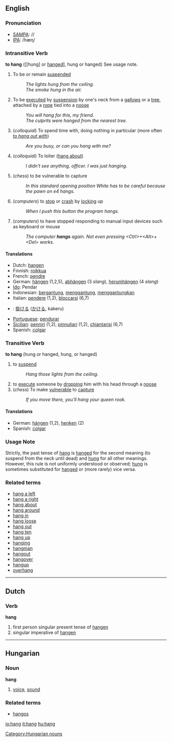==English==

===Pronunciation===
*[[w:SAMPA|SAMPA]]: /<tt></tt>/
*[[w:IPA|IPA]]: /hæɳ/

===Intransitive Verb===
'''to hang''' ([[hung] or [[hanged]]], hung or hanged) See usage note.

# To be or remain [[suspend]]ed
#: ''The lights hung from the ceiling.''
#: ''The smoke hung in the air.''
# To be [[executed]] by [[suspension]] by one's neck from a [[gallows]] or a [[tree]], attached by a [[rope]] tied into a [[noose]]
#: ''You will hang for this, my friend.''
#: ''The culprits were hanged from the nearest tree.''
#(''colloquial'') To spend time with, doing nothing in particular (more often ''[[to hang out with]]'')
#: ''Are you busy, or can you hang with me?''
#(''colloquial'') To loiter ([[hang about]])
#: ''I didn't see anything, officer.  I was just hanging.''
#(''chess'') to be vulnerable to capture
#:''In this standard opening position White has to be careful because the pawn on e4 hangs.''
# (''computers'') to [[stop]] or [[crash]] by [[lock]]ing up
#:''When I push this button the program hangs.''
# (''computers'') to have stopped responding to manual input devices such as keyboard or mouse
#:''The computer '''hangs''' again. Not even pressing <nowiki><Ctrl>+<Alt>+<Del></nowiki> works.''

====Translations====
{{top}}
*Dutch: [[hangen]]
*Finnish: [[roikkua]]
*French: [[pendre]]
*German: [[hängen]] (1,2,5), [[abhängen]] (3 ''slang''), [[herumhängen]] (4 ''slang'')
*[[w:Ido|Ido]]: Pendar
*Indonesian: [[gantung|bergantung]], [[gantung|menggantung]], [[gantung|menggantungkan]]
*Italian: [[pendere]] (1,2), [[bloccarsi]] (6,7)
{{mid}}
*{{jp}}: [[掛ける]] ([[かける]], kakeru)
*[[Portuguese]]: [[pendurar]]
*[[Sicilian]]: [[penniri]] (1,2), [[pinnuliari]] (1,2), [[chiantarisi]] (6,7)
*Spanish: [[colgar]]
{{bottom}}

===Transitive Verb===
'''to hang''' (hung or hanged, hung, or hanged)

# to [[suspend]]
#: ''Hang those lights from the ceiling.''
# to [[execute]] someone by [[drop]]ping him with his head through a [[noose]]
# (''chess'') To make [[vulnerable]] to [[capture]]
#: ''If you move there, you'll hang your queen rook.''
====Translations====
*German: [[hängen]] (1,2), [[henken]] (2)
*Spanish: [[colgar]]

===Usage Note===

Strictly, the past tense of [[hang]] is [[hanged]] for the second meaning (to suspend from the neck until dead) and [[hung]] for all other meanings. However, this rule is not uniformly understood or observed; [[hung]] is sometimes substituted for [[hanged]] or (more rarely) vice versa.

===Related terms===
*[[hang a left]]
*[[hang a right]]
*[[hang about]]
*[[hang around]]
*[[hang in]]
*[[hang loose]]
*[[hang out]]
*[[hang ten]]
*[[hang up]]
*[[hanging]]
*[[hangman]]
*[[hangout]]
*[[hangover]]
*[[hangup]]
*[[overhang]]

----
==Dutch==
===Verb===
'''hang'''

# first person singular present tense of [[hangen]]
# singular imperative of [[hangen]]

----
==Hungarian==
===Noun===
'''hang'''

# [[voice]], [[sound]]

===Related terms===
*[[hangos]]

[[Category:Hungarian nouns]]

[[io:hang]]
[[it:hang]]
[[hu:hang]]